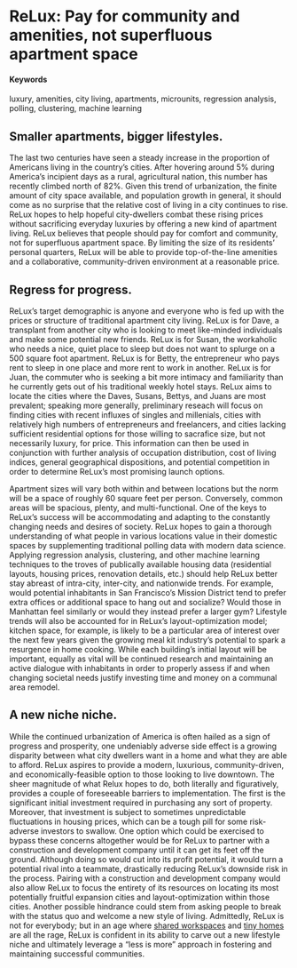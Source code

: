 # ReLux: Pay for community and amenities, not superfluous apartment space {#Rearranged-Luxury}

#### Keywords

luxury, amenities, city living, apartments, microunits, regression analysis, polling, clustering, machine learning 

## Smaller apartments, bigger lifestyles.

The last two centuries have seen a steady increase in the proportion of Americans living in the country’s cities. After hovering around 5% during America’s incipient days as a rural, agricultural nation, this number has recently climbed north of 82%. Given this trend of urbanization, the finite amount of city space available, and population growth in general, it should come as no surprise that the relative cost of living in a city continues to rise. ReLux hopes to help hopeful city-dwellers combat these rising prices without sacrificing everyday luxuries by offering a new kind of apartment living. ReLux believes that people should pay for comfort and community, not for superfluous apartment space. By limiting the size of its residents’ personal quarters, ReLux will be able to provide top-of-the-line amenities and a collaborative, community-driven environment at a reasonable price.

## Regress for progress.

ReLux's target demographic is anyone and everyone who is fed up with the prices or structure of traditional apartment city living. ReLux is for Dave, a transplant from another city who is looking to meet like-minded individuals and make some potential new friends. ReLux is for Susan, the workaholic who needs a nice, quiet place to sleep but does not want to splurge on a 500 square foot apartment. ReLux is for Betty, the entrepreneur who pays rent to sleep in one place and more rent to work in another. ReLux is for Juan, the commuter who is seeking a bit more intimacy and familiarity than he currently gets out of his traditional weekly hotel stays. ReLux aims to locate the cities where the Daves, Susans, Bettys, and Juans are most prevalent; speaking more generally, preliminary reseach will focus on finding cities with recent influxes of singles and millenials, cities with relatively high numbers of entrepreneurs and freelancers, and cities lacking sufficient residential options for those willing to sacrafice size, but not necessarily luxury, for price. This information can then be used in conjunction with further analysis of occupation distribution, cost of living indices, general geographical dispositions, and potential competition in order to determine ReLux's most promising launch options. 

Apartment sizes will vary both within and between locations but the norm will be a space of roughly 60 square feet per person. Conversely, common areas will be spacious, plenty, and multi-functional. One of the keys to ReLux's success will be accommodating and adapting to the constantly changing needs and desires of society. ReLux hopes to gain a thorough understanding of what people in various locations value in their domestic spaces by supplementing traditional polling data with modern data science. Applying regression analysis, clustering, and other machine learning techniques to the troves of publically available housing data (residential layouts, housing prices, renovation details, etc.) should help ReLux better stay abreast of intra-city, inter-city, and nationwide trends. For example, would potential inhabitants in San Francisco's Mission District tend to prefer extra offices or additional space to hang out and socialize? Would those in Manhattan feel similarly or would they instead prefer a larger gym? Lifestyle trends will also be accounted for in ReLux's layout-optimization model; kitchen space, for example, is likely to be a particular area of interest over the next few years given the growing meal kit industry's potential to spark a resurgence in home cooking. While each building's initial layout will be important, equally as vital will be continued research and maintaining an active dialogue with inhabitants in order to properly assess if and when changing societal needs justify investing time and money on a communal area remodel.

## A new niche niche.

While the continued urbanization of America is often hailed as a sign of progress and prosperity, one undeniably adverse side effect is a growing disparity between what city dwellers want in a home and what they are able to afford. ReLux aspires to provide a modern, luxurious, community-driven, and economically-feasible option to those looking to live downtown. The sheer magnitude of what Relux hopes to do, both literally and figuratively, provides a couple of foreseeable barriers to implementation. The first is the significant initial investment required in purchasing any sort of property. Moreover, that investment is subject to sometimes unpredictable fluctuations in housing prices, which can be a tough pill for some risk-adverse investors to swallow. One option which could be exercised to bypass these concerns altogether would be for ReLux to partner with a construction and development company until it can get its feet off the ground. Although doing so would cut into its profit potential, it would turn a potential rival into a teammate, drastically reducing ReLux's downside risk in the process. Pairing with a construction and development company would also allow ReLux to focus the entirety of its resources on locating its most potentially fruitful expansion cities and layout-optimization within those cities. Another possible hindrance could stem from asking people to break with the status quo and welcome a new style of living. Admittedly, ReLux is not for everybody; but in an age where [shared workspaces](https://www.cbinsights.com/research/wework-valuation-analysis/) and [tiny homes](http://www.countryliving.com/home-design/g1887/tiny-house/?) are all the rage, ReLux is confident in its ability to carve out a new lifestyle niche and ultimately leverage a "less is more" approach in fostering and maintaining successful communities. 
